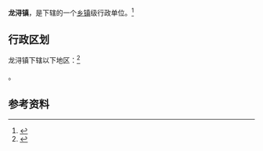 {{中国乡级行政区|35/05/26/101/000}}

'''龙浔镇'''，是{{PRC admin/fullname|35/05/26/101/000|3}}下辖的一个[[乡镇|乡镇]]级行政单位。<ref>{{PRC admin/ref sgc|{{PRC admin/parent|35/05/26/101/000}}}}</ref>

== 行政区划 ==

龙浔镇下辖以下地区：<ref>{{PRC admin/ref sgc|35/05/26/101/000}}</ref>

{{PRC admin/children|35/05/26/101/000}}。

== 参考资料 ==

{{reflist}}

{{行政区划小作品}}
{{PRC admin/navcat|35/05/26/101/000}}